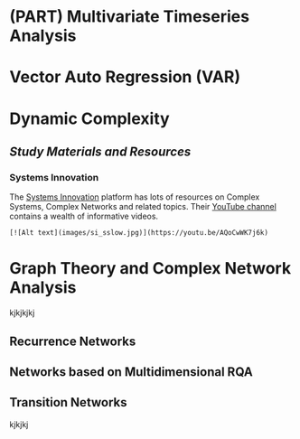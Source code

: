 # (PART) Multivariate Timeseries Analysis {-}

# **Vector Auto Regression (VAR)**

# **Dynamic Complexity**




## *Study Materials and Resources* {-}

### Systems Innovation {-}

The [Systems Innovation](https://systemsinnovation.io) platform has lots of resources on Complex Systems, Complex Networks and related topics. Their [YouTube channel](https://www.youtube.com/channel/UCutCcajxhR33k9UR-DdLsAQ) contains a wealth of informative videos. 

```block2

[![Alt text](images/si_sslow.jpg)](https://youtu.be/AQoCwWK7j6k)

```


# **Graph Theory and Complex Network Analysis**

kjkjkjkj

## **Recurrence Networks** 


## **Networks based on Multidimensional RQA**


## **Transition Networks**



kjkjkj
